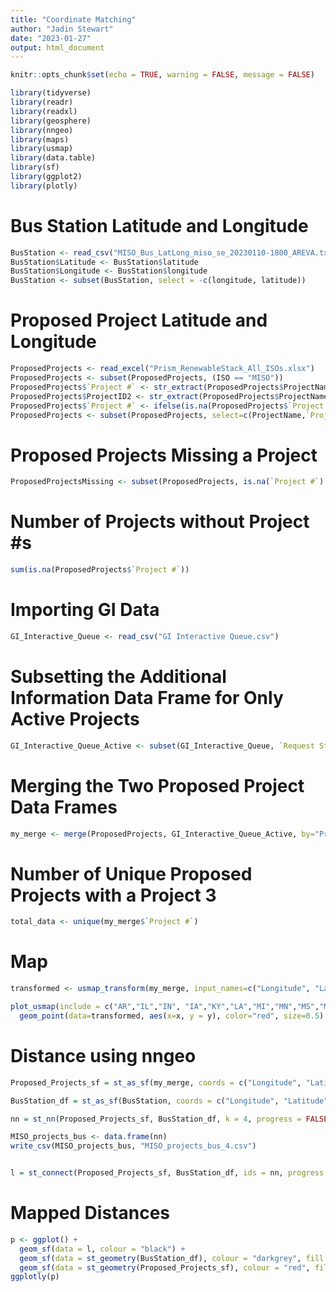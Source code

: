 ```yaml
---
title: "Coordinate Matching"
author: "Jadin Stewart"
date: "2023-01-27"
output: html_document
---
```


```r
knitr::opts_chunk$set(echo = TRUE, warning = FALSE, message = FALSE)
```


```r
library(tidyverse)
library(readr)
library(readxl)
library(geosphere)
library(nngeo)
library(maps)
library(usmap)
library(data.table)
library(sf)
library(ggplot2)
library(plotly)
```

# Bus Station Latitude and Longitude
```r
BusStation <- read_csv("MISO_Bus_LatLong_miso_se_20230110-1800_AREVA.txt")
BusStation$Latitude <- BusStation$latitude
BusStation$Longitude <- BusStation$longitude
BusStation <- subset(BusStation, select = -c(longitude, latitude))
```

# Proposed Project Latitude and Longitude
```r
ProposedProjects <- read_excel("Prism_RenewableStack_All_ISOs.xlsx")
ProposedProjects <- subset(ProposedProjects, (ISO == "MISO"))
ProposedProjects$`Project #` <- str_extract(ProposedProjects$ProjectName,"(?<=-[:space:])[:graph:]*")
ProposedProjects$ProjectID2 <- str_extract(ProposedProjects$ProjectName, "(?<=-)[:graph:]*")
ProposedProjects$`Project #` <- ifelse(is.na(ProposedProjects$`Project #`) == TRUE, ProposedProjects$ProjectID2, ProposedProjects$`Project #`)
ProposedProjects <- subset(ProposedProjects, select=c(ProjectName,`Project #`,Latitude,Longitude,ENVProjectID))
```

# Proposed Projects Missing a Project #
```r
ProposedProjectsMissing <- subset(ProposedProjects, is.na(`Project #`) == TRUE)
```

# Number of Projects without Project #s
```r
sum(is.na(ProposedProjects$`Project #`))
```

# Importing GI Data
```r
GI_Interactive_Queue <- read_csv("GI Interactive Queue.csv")
```

# Subsetting the Additional Information Data Frame for Only Active Projects
```r
GI_Interactive_Queue_Active <- subset(GI_Interactive_Queue, `Request Status` == "Active")
```

# Merging the Two Proposed Project Data Frames
```r
my_merge <- merge(ProposedProjects, GI_Interactive_Queue_Active, by="Project #")
```

# Number of Unique Proposed Projects with a Project 3
```r
total_data <- unique(my_merge$`Project #`)
```

# Map
```r
transformed <- usmap_transform(my_merge, input_names=c("Longitude", "Latitude"))

plot_usmap(include = c("AR","IL","IN", "IA","KY","LA","MI","MN","MS","MO","MT","ND","SD","WI","TX")) +
  geom_point(data=transformed, aes(x=x, y = y), color="red", size=0.5)
```

# Distance using nngeo
```r
Proposed_Projects_sf = st_as_sf(my_merge, coords = c("Longitude", "Latitude"), crs = 4326, agr = "constant")

BusStation_df = st_as_sf(BusStation, coords = c("Longitude", "Latitude"), crs = 4326, agr = "constant")

nn = st_nn(Proposed_Projects_sf, BusStation_df, k = 4, progress = FALSE)

MISO_projects_bus <- data.frame(nn)
write_csv(MISO_projects_bus, "MISO_projects_bus_4.csv")


l = st_connect(Proposed_Projects_sf, BusStation_df, ids = nn, progress = FALSE)
```

# Mapped Distances
```r
p <- ggplot() +
  geom_sf(data = l, colour = "black") +
  geom_sf(data = st_geometry(BusStation_df), colour = "darkgrey", fill = NA, aes(label=BusStation_df$bus_id)) +
  geom_sf(data = st_geometry(Proposed_Projects_sf), colour = "red", fill = NA, aes(label=Proposed_Projects_sf$ProjectName)) 
ggplotly(p)
```






